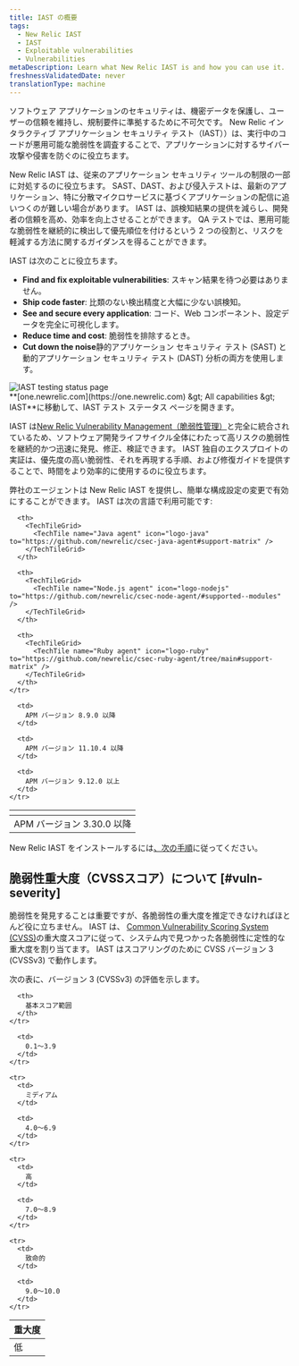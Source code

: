 ```yaml
---
title: IAST の概要
tags:
  - New Relic IAST
  - IAST
  - Exploitable vulnerabilities
  - Vulnerabilities
metaDescription: Learn what New Relic IAST is and how you can use it.
freshnessValidatedDate: never
translationType: machine
---
```



ソフトウェア アプリケーションのセキュリティは、機密データを保護し、ユーザーの信頼を維持し、規制要件に準拠するために不可欠です。 New Relic インタラクティブ アプリケーション セキュリティ テスト（IAST））は、実行中のコードが悪用可能な脆弱性を調査することで、アプリケーションに対するサイバー攻撃や侵害を防ぐのに役立ちます。

New Relic IAST は、従来のアプリケーション セキュリティ ツールの制限の一部に対処するのに役立ちます。 SAST、DAST、および侵入テストは、最新のアプリケーション、特に分散マイクロサービスに基づくアプリケーションの配信に追いつくのが難しい場合があります。 IAST は、誤検知結果の提供を減らし、開発者の信頼を高め、効率を向上させることができます。 QA テストでは、悪用可能な脆弱性を継続的に検出して優先順位を付けるという 2 つの役割と、リスクを軽減する方法に関するガイダンスを得ることができます。

IAST は次のことに役立ちます。

* <DNT>**Find and fix exploitable vulnerabilities**</DNT>: スキャン結果を待つ必要はありません。
* <DNT>**Ship code faster**</DNT>: 比類のない検出精度と大幅に少ない誤検知。
* <DNT>**See and secure every application**</DNT>: コード、Web コンポーネント、設定データを完全に可視化します。
* <DNT>**Reduce time and cost**</DNT>: 脆弱性を排除するとき。
* <DNT>**Cut down the noise**</DNT>静的アプリケーション セキュリティ テスト (SAST) と動的アプリケーション セキュリティ テスト (DAST) 分析の両方を使用します。

<img title="IAST testing status page" alt="IAST testing status page" src={iastTestingStatus} />

<figcaption>
  <DNT>**[one.newrelic.com](https://one.newrelic.com) &amp;gt; All capabilities &amp;gt; IAST**</DNT>に移動して、IAST テスト ステータス ページを開きます。
</figcaption>

IAST は[New Relic Vulnerability Management（脆弱性管理）](/docs/vulnerability-management/overview/)と完全に統合されているため、ソフトウェア開発ライフサイクル全体にわたって高リスクの脆弱性を継続的かつ迅速に発見、修正、検証できます。 IAST 独自のエクスプロイトの実証は、優先度の高い脆弱性、それを再現する手順、および修復ガイドを提供することで、時間をより効率的に使用するのに役立ちます。

弊社の<InlinePopover type="apm" />エージェントは New Relic IAST を提供し、簡単な構成設定の変更で有効にすることができます。 IAST は次の言語で利用可能です:

<table>
  <thead>
    <tr>
      <th>
        <TechTileGrid>
          <TechTile name="Go agent" icon="logo-go" to="https://github.com/newrelic/csec-go-agent/tree/main#support-matrix" />
        </TechTileGrid>
      </th>

      <th>
        <TechTileGrid>
          <TechTile name="Java agent" icon="logo-java" to="https://github.com/newrelic/csec-java-agent#support-matrix" />
        </TechTileGrid>
      </th>

      <th>
        <TechTileGrid>
          <TechTile name="Node.js agent" icon="logo-nodejs" to="https://github.com/newrelic/csec-node-agent/#supported--modules" />
        </TechTileGrid>
      </th>

      <th>
        <TechTileGrid>
          <TechTile name="Ruby agent" icon="logo-ruby" to="https://github.com/newrelic/csec-ruby-agent/tree/main#support-matrix" />
        </TechTileGrid>
      </th>
    </tr>
  </thead>

  <tbody>
    <tr>
      <td>
        APM バージョン 3.30.0 以降
      </td>

      <td>
        APM バージョン 8.9.0 以降
      </td>

      <td>
        APM バージョン 11.10.4 以降
      </td>

      <td>
        APM バージョン 9.12.0 以上
      </td>
    </tr>
  </tbody>
</table>

New Relic IAST をインストールするには[、次の手順](/docs/iast/install/)に従ってください。

## 脆弱性重大度（CVSSスコア）について [#vuln-severity]

脆弱性を発見することは重要ですが、各脆弱性の重大度を推定できなければほとんど役に立ちません。 IAST は、 [Common Vulnerability Scoring System (CVSS)](https://nvd.nist.gov/vuln-metrics/cvss)の重大度スコアに従って、システム内で見つかった各脆弱性に定性的な重大度を割り当てます。 IAST はスコアリングのために CVSS バージョン 3 (CVSSv3) で動作します。

次の表に、バージョン 3 (CVSSv3) の評価を示します。

<table>
  <thead>
    <tr>
      <th>
        重大度
      </th>

      <th>
        基本スコア範囲
      </th>
    </tr>
  </thead>

  <tbody>
    <tr>
      <td>
        低
      </td>

      <td>
        0.1～3.9
      </td>
    </tr>

    <tr>
      <td>
        ミディアム
      </td>

      <td>
        4.0～6.9
      </td>
    </tr>

    <tr>
      <td>
        高
      </td>

      <td>
        7.0～8.9
      </td>
    </tr>

    <tr>
      <td>
        致命的
      </td>

      <td>
        9.0～10.0
      </td>
    </tr>
  </tbody>
</table>